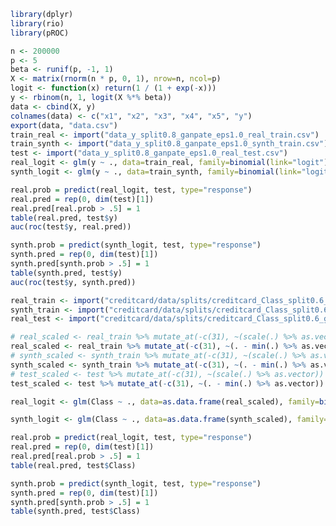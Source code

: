 ```r
library(dplyr)
library(rio)
library(pROC)
```


```r
n <- 200000
p <- 5
beta <- runif(p, -1, 1)
X <- matrix(rnorm(n * p, 0, 1), nrow=n, ncol=p)
logit <- function(x) return(1 / (1 + exp(-x)))
y <- rbinom(n, 1, logit(X %*% beta))
data <- cbind(X, y)
colnames(data) <- c("x1", "x2", "x3", "x4", "x5", "y")
export(data, "data.csv")
train_real <- import("data_y_split0.8_ganpate_eps1.0_real_train.csv")
train_synth <- import("data_y_split0.8_ganpate_eps1.0_synth_train.csv")
test <- import("data_y_split0.8_ganpate_eps1.0_real_test.csv")
real_logit <- glm(y ~ ., data=train_real, family=binomial(link="logit"))
synth_logit <- glm(y ~ ., data=train_synth, family=binomial(link="logit"), control=list(maxit=1000))

real.prob = predict(real_logit, test, type="response")
real.pred = rep(0, dim(test)[1])
real.pred[real.prob > .5] = 1
table(real.pred, test$y)
auc(roc(test$y, real.pred))

synth.prob = predict(synth_logit, test, type="response")
synth.pred = rep(0, dim(test)[1])
synth.pred[synth.prob > .5] = 1
table(synth.pred, test$y)
auc(roc(test$y, synth.pred))
```


```r
real_train <- import("creditcard/data/splits/creditcard_Class_split0.6_ganpate_eps1.0_real_train.csv")
synth_train <- import("creditcard/data/splits/creditcard_Class_split0.6_ganpate_eps1.0_synth_train.csv")
real_test <- import("creditcard/data/splits/creditcard_Class_split0.6_ganpate_eps1.0_real_test.csv")

# real_scaled <- real_train %>% mutate_at(-c(31), ~(scale(.) %>% as.vector))
real_scaled <- real_train %>% mutate_at(-c(31), ~(. - min(.) %>% as.vector)) %>% mutate_at(-c(31), ~(. / max(.) %>% as.vector))
# synth_scaled <- synth_train %>% mutate_at(-c(31), ~(scale(.) %>% as.vector))
synth_scaled <- synth_train %>% mutate_at(-c(31), ~(. - min(.) %>% as.vector)) %>% mutate_at(-c(31), ~(. / max(.) %>% as.vector))
# test_scaled <- test %>% mutate_at(-c(31), ~(scale(.) %>% as.vector))
test_scaled <- test %>% mutate_at(-c(31), ~(. - min(.) %>% as.vector)) %>% mutate_at(-c(31), ~(. / max(.) %>% as.vector))

real_logit <- glm(Class ~ ., data=as.data.frame(real_scaled), family=binomial(link="logit"), na.action=na.pass, control=list(maxit=100))

synth_logit <- glm(Class ~ ., data=as.data.frame(synth_scaled), family=binomial(link="logit"), na.action=na.pass, control=list(maxit=100))

real.prob = predict(real_logit, test, type="response")
real.pred = rep(0, dim(test)[1])
real.pred[real.prob > .5] = 1
table(real.pred, test$Class)

synth.prob = predict(synth_logit, test, type="response")
synth.pred = rep(0, dim(test)[1])
synth.pred[synth.prob > .5] = 1
table(synth.pred, test$Class)
```